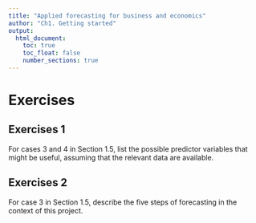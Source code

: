 ```yaml
---
title: "Applied forecasting for business and economics"
author: "Ch1. Getting started"
output:
  html_document:
    toc: true
    toc_float: false
    number_sections: true
---
```


# Exercises

## Exercises 1

For cases 3 and 4 in Section 1.5, list the possible predictor variables that might be useful, assuming that the relevant data are available.


## Exercises 2

For case 3 in Section 1.5, describe the five steps of forecasting in the context of this project.

